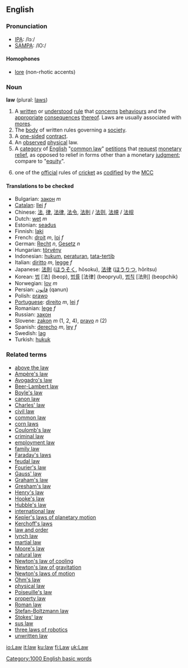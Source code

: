 {{wikipedia}}
==English==
===Pronunciation===
*[[w:IPA|IPA]]: /lɔː/
*[[w:SAMPA|SAMPA]]: /lO:/
====Homophones====
*[[lore]] (non-rhotic accents)

===Noun===
'''law''' (plural: [[law]]s)

# A [[written]] or [[understood]] [[rule]] that [[concern]]s [[behaviour]]s and the [[appropriate]] [[consequence]]s [[thereof]].  Laws are usually associated with [[mores]].
# The [[body]] of written rules governing a [[society]].
# A [[one-sided]] [[contract]].
# An [[observed]] [[physical]] law.
# A [[category]] of [[English]] "[[common law]]" [[petition]]s that [[request]] [[monetary]] [[relief]], as opposed to relief in forms other than a monetary [[judgment]]; compare to "[[equity]]".
#{{cricket}} one of the [[official]] rules of [[cricket]] as [[codified]] by the [[MCC]]

====Translations to be checked====
*Bulgarian: [[закон]] ''m''
*[[Catalan]]: [[llei]] ''f''
*Chinese: [[法]], [[律]], [[法律]], [[法令]], [[法則]] / [[法则]], [[法規]] / [[法规]]
*Dutch: [[wet]] ''m''
*Estonian: [[seadus]]
*Finnish: [[laki]]
*French: [[droit]] ''m'', [[loi]] ''f''
*German: [[Recht]] ''n'', [[Gesetz]] ''n''
*Hungarian: [[törvény]]
*Indonesian: [[hukum]], [[atur|peraturan]], [[tata-tertib]]
*Italian: [[diritto]] ''m'', [[legge]] ''f''
*Japanese: [[法則]] ([[ほうそく]], hōsoku), [[法律]] ([[ほうりつ]], hōritsu)
*Korean: [[법]] [法] (beop), [[법률]] [法律] (beopryul), [[법칙]] [法則] (beopchik)
*Norwegian: [[lov]] ''m''
*Persian: [[قانون]] (qanun)
*Polish: [[prawo]]
*[[Portuguese]]: [[direito]] ''m'', [[lei]] ''f''
*Romanian: [[lege]] ''f''
*Russian: [[закон]]
*Slovene: [[zakon]] ''m'' (1, 2, 4), [[pravo]] ''n'' (2)
*Spanish: [[derecho]] ''m'', [[ley]] ''f''
*Swedish: [[lag]] '' ''
*Turkish: [[hukuk]]

===Related terms===
*[[above the law]]
*[[Ampère's law]]
*[[Avogadro's law]]
*[[Beer-Lambert law]]
*[[Boyle's law]]
*[[canon law]]
*[[Charles' law]]
*[[civil law]]
*[[common law]]
*[[corn laws]]
*[[Coulomb's law]]
*[[criminal law]]
*[[employment law]]
*[[family law]]
*[[Faraday's law]]s
*[[feudal law]]
*[[Fourier's law]]
*[[Gauss' law]]
*[[Graham's law]]
*[[Gresham's law]]
*[[Henry's law]]
*[[Hooke's law]]
*[[Hubble's law]]
*[[international law]]
*[[Kepler's laws of planetary motion]]
*[[Kerchoff's laws]]
*[[law and order]]
*[[lynch law]]
*[[martial law]]
*[[Moore's law]]
*[[natural law]]
*[[Newton's law of cooling]]
*[[Newton's law of gravitation]]
*[[Newton's laws of motion]]
*[[Ohm's law]]
*[[physical law]]
*[[Poiseuille's law]]
*[[property law]]
*[[Roman law]]
*[[Stefan-Boltzmann law]]
*[[Stokes' law]]
*[[sus law]]
*[[three laws of robotics]]
*[[unwritten law]]

[[Category:1000 English basic words]]

[[io:Law]]
[[it:law]]
[[ku:law]]
[[fi:Law]]
[[uk:Law]]
